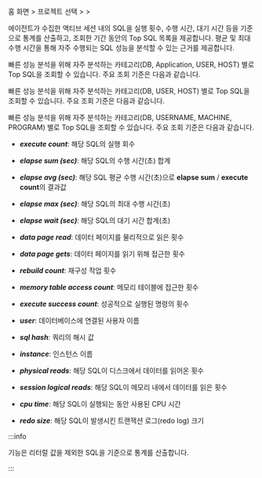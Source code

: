 홈 화면 &gt; 프로젝트 선택 &gt; <Cmdname sid="side_reportStat" className="uitext" /> &gt; <Cmdname sid="side_dbSqlStat" className="uitext" />

에이전트가 수집한 액티브 세션 내의 SQL을 실행 횟수, 수행 시간, 대기 시간 등을 기준으로 통계를 산출하고, 조회한 기간 동안의 Top SQL 목록을 제공합니다. 평균 및 최대 수행 시간을 통해 자주 수행되는 SQL 성능을 분석할 수 있는 근거를 제공합니다.

<InDoc product="postgresql">

빠른 성능 분석을 위해 자주 분석하는 카테고리(DB, Application, USER, HOST) 별로 Top SQL을 조회할 수 있습니다. 주요 조회 기준은 다음과 같습니다.

</InDoc>

<InDoc product="mysql">

빠른 성능 분석을 위해 자주 분석하는 카테고리(DB, USER, HOST) 별로 Top SQL을 조회할 수 있습니다. 주요 조회 기준은 다음과 같습니다.

</InDoc>

<InDoc product="oracle-pro,oracle">

빠른 성능 분석을 위해 자주 분석하는 카테고리(DB, USERNAME, MACHINE, PROGRAM) 별로 Top SQL을 조회할 수 있습니다. 주요 조회 기준은 다음과 같습니다.

</InDoc>

* ***execute count***: 해당 SQL의 실행 회수

* ***elapse sum (sec)***: 해당 SQL의 수행 시간(초) 합계

* ***elapse avg (sec)***:	해당 SQL 평균 수행 시간(초)으로 **elapse sum** / **execute count**의 결과값

* ***elapse max (sec)***: 해당 SQL의 최대 수행 시간(초)

<Xclude product="mysql,mssql">

* ***elapse wait (sec)***: 해당 SQL의 대기 시간 합계(초)

</Xclude>

<InDoc product="altibase">

* ***data page read***: 데이터 페이지를 물리적으로 읽은 횟수

* ***data page gets***: 데이터 페이지를 읽기 위해 접근한 횟수

* ***rebuild count***: 재구성 작업 횟수

* ***memory table access count***: 메모리 테이블에 접근한 횟수

* ***execute success count***: 성공적으로 실행된 명령의 횟수

* ***user***: 데이터베이스에 연결된 사용자 이름

* ***sql hash***: 쿼리의 해시 값

</InDoc>

<Xclude product="mssql">

* ***instance***: 인스턴스 이름

</Xclude>

<InDoc product="oracle,oracle-pro">

* ***physical reads***: 해당 SQL이 디스크에서 데이터를 읽어온 횟수

* ***session logical reads***: 해당 SQL이 메모리 내에서 데이터를 읽은 횟수

</InDoc>

<InDoc product="oracle-pro">

* ***cpu time***: 해당 SQL이 실행되는 동안 사용된 CPU 시간

* ***redo size***: 해당 SQL이 발생시킨 트랜잭션 로그(redo log) 크기

</InDoc>

:::info

<Cmdname sid="side_dbSqlStat" className="uitext" /> 기능은 리터럴 값을 제외한 SQL을 기준으로 통계를 산출합니다.

:::